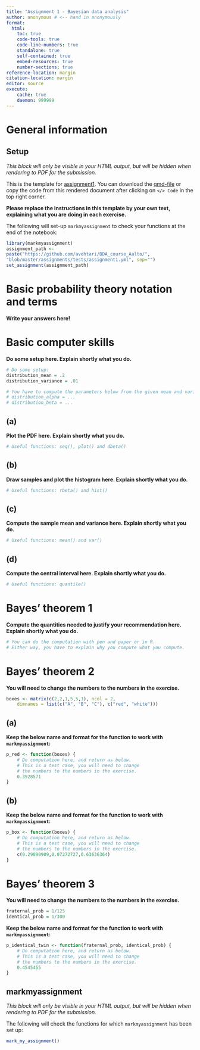 ```yaml
---
title: "Assignment 1 - Bayesian data analysis"
author: anonymous # <-- hand in anonymously
format: 
  html:
    toc: true
    code-tools: true
    code-line-numbers: true
    standalone: true
    self-contained: true
    embed-resources: true  
    number-sections: true
reference-location: margin
citation-location: margin 
editor: source
execute:
    cache: true
    daemon: 999999 
---
```



# General information

:::: {.content-hidden when-format="pdf"}
::: {.callout-warning}
 
## Setup 

*This block will only be visible in your HTML output, but will be hidden when rendering to PDF for the submission.*



This is the template for [assignment1](assignment1.html). You can download the [qmd-file](template1.qmd) or copy the code from this rendered document after clicking on `</> Code` in the top right corner.

**Please replace the instructions in this template by your own text, explaining what you are doing in each exercise.** 

The following will set-up `markmyassignment` to check your functions at the end of the notebook:
 
```r
library(markmyassignment) 
assignment_path <-
paste("https://github.com/avehtari/BDA_course_Aalto/",
"blob/master/assignments/tests/assignment1.yml", sep="")
set_assignment(assignment_path)   
```       

:::
::::


# Basic probability theory notation and terms  

 
**Write your answers here!** 
   


# Basic computer skills

**Do some setup here. Explain shortly what you do.**
```r
# Do some setup:
distribution_mean = .2
distribution_variance = .01

# You have to compute the parameters below from the given mean and variance
# distribution_alpha = ...
# distribution_beta = ...
```


## (a)


**Plot the PDF here. Explain shortly what you do.**
```r
# Useful functions: seq(), plot() and dbeta()
```


## (b)


**Draw samples and plot the histogram here. Explain shortly what you do.**
```r
# Useful functions: rbeta() and hist()
```


## (c)


**Compute the sample mean and variance here. Explain shortly what you do.**
```r
# Useful functions: mean() and var()
```


## (d)


**Compute the central interval here. Explain shortly what you do.**
```r
# Useful functions: quantile()
```


# Bayes' theorem 1   



**Compute the quantities needed to justify your recommendation here. Explain shortly what you do.**
```r
# You can do the computation with pen and paper or in R. 
# Either way, you have to explain why you compute what you compute.
```


# Bayes' theorem 2

**You will need to change the numbers to the numbers in the exercise.**
```r
boxes <- matrix(c(2,2,1,5,5,1), ncol = 2,
    dimnames = list(c("A", "B", "C"), c("red", "white")))
```


## (a)


**Keep the below name and format for the function to work with `markmyassignment`:**
```r
p_red <- function(boxes) {
    # Do computation here, and return as below.
    # This is a test case, you will need to change 
    # the numbers to the numbers in the exercise. 
    0.3928571
}
```


## (b)


**Keep the below name and format for the function to work with `markmyassignment`:**
```r
p_box <- function(boxes) {
    # Do computation here, and return as below.
    # This is a test case, you will need to change 
    # the numbers to the numbers in the exercise. 
    c(0.29090909,0.07272727,0.63636364)
}
```


# Bayes' theorem 3 



**You will need to change the numbers to the numbers in the exercise.**
```r
fraternal_prob = 1/125
identical_prob = 1/300
```
**Keep the below name and format for the function to work with `markmyassignment`:**
```r
p_identical_twin <- function(fraternal_prob, identical_prob) {
    # Do computation here, and return as below.
    # This is a test case, you will need to change 
    # the numbers to the numbers in the exercise. 
    0.4545455
}
```



:::: {.content-hidden when-format="pdf"}
::: {.callout-warning}

## markmyassignment

*This block will only be visible in your HTML output, but will be hidden when rendering to PDF for the submission.*


The following will check the functions for which `markmyassignment` has been set up:
 
```r
mark_my_assignment()  
```      

:::
::::

